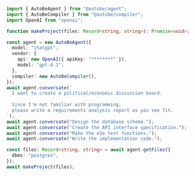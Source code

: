 ```typescript filename="src/main.artifacts.ts" showLineNumbers
import { AutoBeAgent } from "@autobe/agent";
import { AutoBeCompiler } from "@autobe/compiler";
import OpenAI from "openai";

function makeProject(files: Record<string, string>): Promise<void>;

const agent = new AutoBeAgent({
  model: "chatgpt",
  vendor: {
    api: new OpenAI({ apiKey: "********" }),
    model: "gpt-4.1",
  },
  compiler: new AutoBeCompiler(),
});
await agent.conversate(`
  I want to create a political/economic discussion board.
  
  Since I'm not familiar with programming, 
  please write a requirements analysis report as you see fit.
`);
await agent.conversate("Design the database schema.");
await agent.conversate("Create the API interface specification.");
await agent.conversate("Make the e2e test functions.");
await agent.conversate("Write the implementation code.");

const files: Record<string, string> = await agent.getFiles({
  dbms: "postgres",
});
await makeProject(files);
```